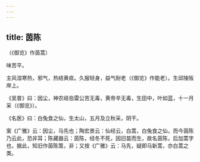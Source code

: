 ```yaml
---
---
---
```

title: 茵陈
---



（《御览》作茵蒿）

味苦平。

主风湿寒热，邪气，热结黄疸。久服轻身，益气耐老（《御览》作能老）。生邱陵阪岸上。

《吴普》曰：因尘，神农岐伯雷公苦无毒，黄帝辛无毒，生田中，叶如蓝，十一月采（《御览》）。

《名医》曰：白兔食之仙，生太山，五月及立秋采，阴干。

案《广雅》云：因尘，马先也；陶宏景云：仙经云，白蒿，白兔食之仙，而今茵陈乃云此，恐非耳；陈藏器云：茵陈，经冬不死，因旧苗而生，故名茵陈，后加蒿字也，据此，知旧作茵陈篙，非；又按《广雅》云：马先，疑即马新蒿，亦白蒿之类。